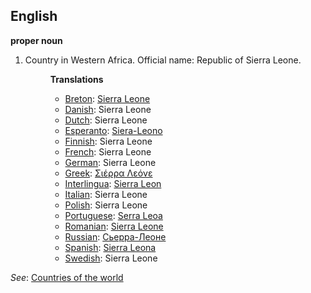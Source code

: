 ==English==

'''proper noun'''

# Country in Western Africa. Official name: Republic of Sierra Leone.
#:'''Translations'''
#:*[[Breton]]: [[Sierra Leone]]
#:*[[Danish]]: Sierra Leone
#:*[[Dutch]]: Sierra Leone
#:*[[Esperanto]]: [[Siera-Leono]]
#:*[[Finnish]]: Sierra Leone
#:*[[French]]: Sierra Leone
#:*[[German]]: Sierra Leone
#:*[[Greek]]: [[Σιέρρα Λεόνε]]
#:*[[Interlingua]]: [[Sierra Leon]]
#:*[[Italian]]: Sierra Leone
#:*[[Polish]]: Sierra Leone
#:*[[Portuguese]]: [[Serra Leoa]]
#:*[[Romanian]]: [[Sierra Leone]]
#:*[[Russian]]: [[Сьерра-Леоне]]
#:*[[Spanish]]: [[Sierra Leona]]
#:*[[Swedish]]: Sierra Leone

''See'': [[Countries of the world]]
